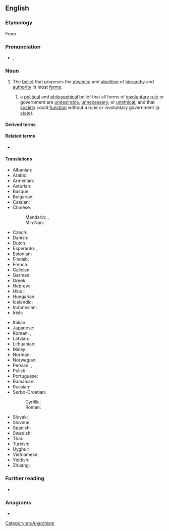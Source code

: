 ==English==
{{wikipedia}}
{{commons|Category:Anarchism}}
{{wikisource|Portal:Anarchism}}
{{wikibooks|Category:Anarchism}}

===Etymology===
From {{suffix|en|anarchy|ism}}.

===Pronunciation===
* {{a|GenAm}} {{enPR|ʹănər'kĭzəm}}, {{IPA|en|/ˈænəɹˌkɪzəm/}}

===Noun===
{{en-noun|-|s}}

# The [[belief]] that proposes the [[absence]] and [[abolition]] of [[hierarchy]] and [[authority]] in most [[form]]s.
## {{lb|en|specifically}} a [[political]] and [[philosophical]] belief that all forms of [[involuntary]] [[rule]] or government are [[undesirable]], [[unnecessary]], or [[unethical]], and that [[society]] could [[function]] without a ruler or involuntary government (a [[state]]).

====Derived terms====
{{col2|en
|anarchist
|anarcho-
}}
{{col4|en|title=Names of anarchist schools containing the word "anarchism"
|black anarchism
|collectivist anarchism
|egoist anarchism
|existentialist anarchism
|green anarchism
|individualist anarchism
|insurrectionary anarchism
|left anarchism
|right anarchism 
|national-anarchism
|philosophical anarchism
|post-anarchism
|postcolonial anarchism
|queer anarchism
|social anarchism
|synthesis anarchism
|veganarchism
|anarchism without adjectives
}}

====Related terms====
* {{l|en|anarchy}}

====Translations====
{{trans-top|belief that proposes the absence and abolition of government in all forms}}
* Albanian: {{t+|sq|anarkizëm|?}}
* Arabic: {{t|ar|فَوْضَوِيَّة|f}}
* Armenian: {{t+|hy|անարխիզմ}}
* Asturian: {{t|ast|anarquismu|m}}
* Basque: {{t+|eu|anarkismo}}
* Bulgarian: {{t+|bg|анархизъм|m}}
* Catalan: {{t+|ca|anarquisme|m}}
* Chinese:
*: Mandarin: {{t+|cmn|無政府主義}}, {{t+|cmn|无政府主义|tr=wúzhèngfǔzhǔyì}}
*: Min Nan: {{t|nan|tr=hui-thóng-tī-chú-gī}}
* Czech: {{t+|cs|anarchismus|m}}
* Danish: {{t|da|anarkisme|?}}
* Dutch: {{t+|nl|anarchisme|?}}
* Esperanto: {{t+|eo|anarĥiismo}}, {{t+|eo|anarkiismo}}
* Estonian: {{t+|et|anarhism}}
* Finnish: {{t+|fi|anarkismi}}
* French: {{t+|fr|anarchisme|m}}
* Galician: {{t+|gl|anarquismo|m}}
* German: {{t+|de|Anarchismus|m}}
* Greek: {{t+|el|αναρχισμός|m}}
* Hebrew: {{t+|he|אנרכיזם|m|tr=anarkhizm}}
* Hindi: {{t+|hi|अराजकता|?}}
* Hungarian: {{t+|hu|anarchizmus}}
* Icelandic: {{t|is|stjórnleysisstefna|?}}
* Indonesian: {{t+|id|anarkisme}}
* Irish: {{t|ga|ainrialachas|m}}
{{trans-mid}}
* Italian: {{t+|it|anarchismo|m}}
* Japanese: {{t+|ja|無政府主義|tr=むせいふしゅぎ, museifu shugi}}
* Korean: {{t+|ko|아나키즘}}, {{t|ko|무정부주의}}
* Latvian: {{t|lv|anarhisms|?}}
* Lithuanian: {{t+|lt|anarchizmas|?}}
* Malay: {{t|ms|anarkisme}}
* Norman: {{t|nrf|anarchisme|m}}
* Norwegian: {{t|no|anarkisme|?}}
* Persian: {{t|fa|دولت‌زدائی}}, {{t+|fa|آنارشیسم}}
* Polish: {{t+|pl|anarchizm|m}}
* Portuguese: {{t+|pt|anarquismo|m}}
* Romanian: {{t+|ro|anarhism|n}}
* Russian: {{t+|ru|анархи́зм|m}}
* Serbo-Croatian:
*: Cyrillic: {{t|sh|анархѝзам|m}}
*: Roman: {{t+|sh|anarhìzam|m}}
* Slovak: {{t|sk|anarchizmus|m}}
* Slovene: {{t+|sl|anarhizem|m}}
* Spanish: {{t+|es|anarquismo|m}}
* Swedish: {{t+|sv|anarkism|c}}
* Thai: {{t|th|ลัทธิอนาธิปไตย|tr=láttí ànaatíp-bpàdtai}}
* Turkish: {{t+|tr|anarşizm}}
* Uyghur: {{t|ug|anarxizm}}
* Vietnamese: {{t|vi|chủ nghĩa vô chính phủ}}
* Yiddish: {{t|yi|אַנאַרכיזם|m}}
* Zhuang: {{t|za|fouzcwngfujcujyi}}
{{trans-bottom}}

===Further reading===
* {{R:Keywords|page=37}}

===Anagrams===
* {{anagrams|en|a=aachimnrs|chairmans}}

[[Category:en:Anarchism]]
